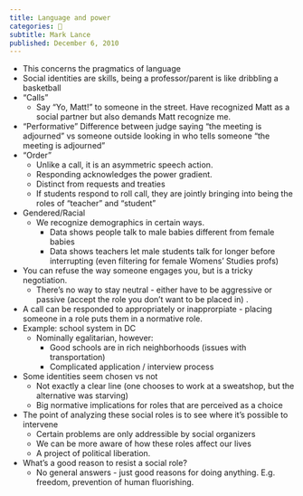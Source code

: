 ```yaml
---
title: Language and power
categories: 🔴
subtitle: Mark Lance
published: December 6, 2010
---
```


- This concerns the pragmatics of language
- Social identities are skills, being a professor/parent is like dribbling a 
  basketball
- "Calls"
  - Say "Yo, Matt!" to someone in the street. Have recognized Matt as a social 
    partner but also demands Matt recognize me.
- "Performative" Difference between judge saying "the meeting is adjourned" vs 
  someone outside looking in who tells someone "the meeting is adjourned"
- "Order"
  - Unlike a call, it is an asymmetric speech action.
  - Responding acknowledges the power gradient.
  - Distinct from requests and treaties
  - If students respond to roll call, they are jointly bringing into being the 
    roles of "teacher" and "student"
- Gendered/Racial
  - We recognize demographics in certain ways.
    - Data shows people talk to male babies different from female babies
    - Data shows teachers let male students talk for longer before interrupting 
      (even filtering for female Womens' Studies profs)
- You can refuse the way someone engages you, but is a tricky negotiation.
  - There's no way to stay neutral - either have to be aggressive or passive 
    (accept the role you don't want to be placed in) .
- A call can be responded to appropriately or inapprorpiate - placing someone in 
  a role puts them in a normative role.
- Example: school system in DC
  - Nominally egalitarian, however:
    - Good schools are in rich neighborhoods (issues with transportation)
    - Complicated application / interview process
- Some identities seem chosen vs not
  - Not exactly a clear line (one chooses to work at a sweatshop, but the 
    alternative was starving)
  - Big normative implications for roles that are perceived as a choice
- The point of analyzing these social roles is to see where it's possible to 
  intervene
  - Certain problems are only addressible by social organizers
  - We can be more aware of how these roles affect our lives
  - A project of political liberation.
- What's a good reason to resist a social role?
  - No general answers - just good reasons for doing anything. E.g. freedom, 
    prevention of human fluorishing.
